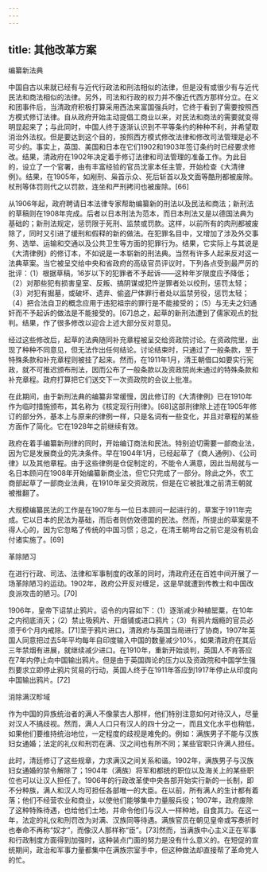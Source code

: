 ```yaml
---
---
---
```

title: 其他改革方案
---







编纂新法典

中国自古以来就已经有与近代行政法和刑法相似的法律，但是没有或很少有与近代民法和商法相似的法律。另外，司法和行政的权力并不像近代西方那样分立。在义和团事件后，当清政府积极打算采用西法来富国强兵时，它终于看到了需要按照西方模式修订法律。自从政府开始主动提倡工商业以来，对民法和商法的需要就变得明显起来了；与此同时，中国人终于逐渐认识到不平等条约的种种不利，并希望取消治外法权。但是要达到这个目的，按照西方模式修改法律和修改司法管理是必不可少的。事实上，英国、美国和日本在它们1902和1903年签订条约时已经要求修改。结果，清政府在1902年决定着手修订法律和司法管理的准备工作。为此目的，设立了一个官署，由有丰富经验的官员沈家本任主管，开始检查《大清律例》。结果，在1905年，如剐刑、枭首示众、死后斩首以及文面等酷刑都被废除。杖刑等体罚则代之以罚款，连坐和严刑拷问也被废除。[66]

从1906年起，政府聘请日本法律专家帮助编纂新的刑法以及民法和商法；新刑法的草稿则在1908年完成。后者以日本刑法为范本，而日本刑法又是以德国法典为基础的；新刑法规定，惩罚限于死刑、监禁或罚款。这样，以前所有的肉刑都被废除了，同时又引进了缓刑和假释的新的做法。在犯罪名目中，又增加了涉及外交事务、选举、运输和交通以及公共卫生等方面的犯罪行为。结果，它实际上与其说是《大清律例》的修订本，不如说是一本崭新的刑法典。当然有许多人起来反对这一法典草案。当它被呈交给中央和省政府的高级官员评议时，下列各点受到最严厉的批评：（1）根据草稿，16岁以下的犯罪者不予起诉——这种年岁限度应予降低；（2）对那些犯有损害皇室、反叛、搞阴谋或犯忤逆罪者处以绞刑，惩罚太轻；（3）对犯有掘墓，或破坏、遗弃、偷盗尸体罪行者处以监禁劳役，惩罚太轻；（4）把合法自卫的概念应用于违犯祖宗的罪行是不能接受的；（5）与无夫之妇通奸而不予起诉的做法是不能接受的。[67]总之，起草的新刑法遭到了儒家观点的批判。结果，作了很多修改以迎合上述大部分反对意见。

经过这些修改后，起草的法典随同补充章程被呈交给资政院讨论。在资政院里，出现了种种不同意见，但无法作出任何结论。讨论结束时，只通过了一般条款，至于特殊条款和补充章程则被挂了起来。然而，在1911年1月，清王朝借口如要实行宪政，就不可推迟颁布刑法，因而公布了一般条款以及资政院尚未通过的特殊条款和补充章程。政府打算把它们送交下一次资政院的会议上批准。

在此期间，由于新刑法典的编纂非常缓慢，因此修订的《大清律例》已在1910年作为临时措施颁布，其名称为《核定现行刑律》。[68]这部刑律除上述在1905年修订的部分外，基本上与原来的律例一样，只是名词有一些变化，并且对章程的某些方面作了简化。它在1928年之前继续有效。

政府在着手编纂新刑律的同时，开始编订商法和民法。特别迫切需要一部商业法，因为它是发展商业的先决条件。早在1904年1月，已经起草了《商人通例》、《公司律》以及其他章程。由于这些律例是仓促制定的，不能令人满意，因此当局就与一名日本顾问在1908年开始编纂新商业法，但它只完成了一部分。除此之外，农工商部起草了一部商业法典，在1910年呈交资政院，但是在它被批准之前清王朝就被推翻了。

大规模编纂民法的工作是在1907年与一位日本顾问一起进行的，草案于1911年完成。它以日本的民法为基础，而后者则仿效德国的民法。然而，所提出的草案是不得人心的，因为它忽略了传统的中国习惯；总之，在清王朝垮台之前它是没有机会付诸实施了。[69]





革除陋习

在进行行政、司法、法律和军事制度的改革的同时，清政府还在百姓中间开展了一场革除陋习的运动。1902年，政府公开反对缠足，这是早就遭到传教士和中国改良派攻击的陋习。[70]

1906年，皇帝下诏禁止鸦片。诏令的内容如下：（1）逐渐减少种植罂粟，在10年之内彻底消灭；（2）禁止吸鸦片、开烟铺或进口鸦片；（3）有鸦片烟瘾的官员必须于6个月内戒除。[71]至于鸦片进口，清政府与英国当局进行了协商，1907年英国人同意把过去5年平均每年自印度输入中国的数量减少10%，如果清政府在其后三年禁烟有进展，就继续减少进口。在1910年，重新开始谈判，英国人不肯答应在7年内停止向中国输出鸦片。但是由于英国舆论的压力以及资政院和中国学生强烈要求立即停止鸦片贸易的行动，英国人终于在1911年答应到1917年停止从印度向中国输出鸦片。[72]





消除满汉畛域

作为中国的异族统治者的满人不像蒙古人那样，他们特别注意如何对待汉人，尽量对汉人不搞歧视。然而，满人人口只有汉人的四十分之一，而且文化水平也稍低，如果他们要维持统治地位，一定程度的歧视是难免的。例如：满族男子不能与汉族妇女通婚；法定的礼仪和刑罚在满、汉之间也有所不同；某些官职只许满人担任。

此时，清廷修订了这些规章，力求满汉之间关系和谐。1902年，满族男子与汉族妇女通婚的禁令解除了；1904年（满族）将军和都统的职位以及海关上的某些职位也可以让汉人担任了。1906年的行政改革使中央各部开始实行新的一长制，即不分种族，满人和汉人均可担任各部唯一的大臣。在以前，所有满人的生计都有着落；他们不经营农业和商业，以使他们能够集中力量服兵役；1907年，政府废除了这种特殊待遇，也给他们土地，并命令他们与汉人一样种地，自食其力。在这一年，法定的礼仪和刑罚改为对满、汉族同等待遇。满族官员在朝见皇帝或写奏折时也奉命不再称“奴才”，而像汉人那样称“臣”。[73]然而，当满族中心主义正在军事和行政制度方面得到加强时，这种装点门面的努力是没有什么意义的。在短促的宣统期间，政治和军事力量都集中在满族宗室手中，但这种做法却直接帮了革命党人的忙。